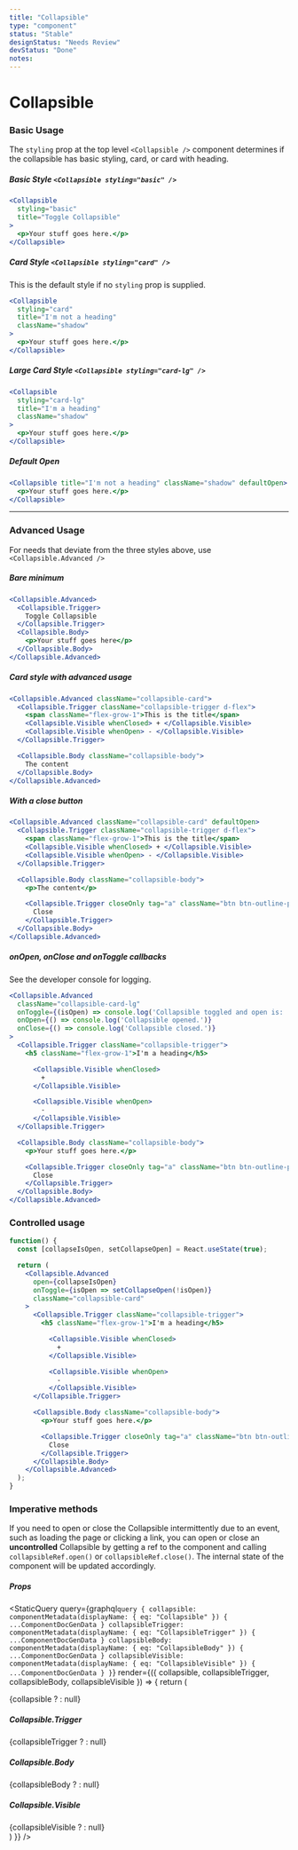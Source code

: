 ```yaml
---
title: "Collapsible"
type: "component"
status: "Stable"
designStatus: "Needs Review"
devStatus: "Done"
notes:
---
```



# Collapsible

### Basic Usage

The `styling` prop at the top level `<Collapsible />` component determines if the collapsible has basic styling, card, or card with heading.

##### Basic Style `<Collapsible styling="basic" />`

```jsx live=true
<Collapsible
  styling="basic"
  title="Toggle Collapsible"
>
  <p>Your stuff goes here.</p>
</Collapsible>
```

##### Card Style `<Collapsible styling="card" />`

This is the default style if no `styling` prop is supplied.

```jsx live=true
<Collapsible
  styling="card"
  title="I'm not a heading"
  className="shadow"
>
  <p>Your stuff goes here.</p>
</Collapsible>
```

##### Large Card Style `<Collapsible styling="card-lg" />`

```jsx live=true
<Collapsible
  styling="card-lg"
  title="I'm a heading"
  className="shadow"
>
  <p>Your stuff goes here.</p>
</Collapsible>
```

##### Default Open

```jsx live=true
<Collapsible title="I'm not a heading" className="shadow" defaultOpen>
  <p>Your stuff goes here.</p>
</Collapsible>
```

<hr/>

### Advanced Usage

For needs that deviate from the three styles above, use `<Collapsible.Advanced />`

##### Bare minimum

```jsx live=true
<Collapsible.Advanced>
  <Collapsible.Trigger>
    Toggle Collapsible
  </Collapsible.Trigger>
  <Collapsible.Body>
    <p>Your stuff goes here</p>
  </Collapsible.Body>
</Collapsible.Advanced>
```

##### Card style with advanced usage

```jsx live=true
<Collapsible.Advanced className="collapsible-card">
  <Collapsible.Trigger className="collapsible-trigger d-flex">
    <span className="flex-grow-1">This is the title</span>
    <Collapsible.Visible whenClosed> + </Collapsible.Visible>
    <Collapsible.Visible whenOpen> - </Collapsible.Visible>
  </Collapsible.Trigger>

  <Collapsible.Body className="collapsible-body">
    The content
  </Collapsible.Body>
</Collapsible.Advanced>
```

##### With a close button

```jsx live=true
<Collapsible.Advanced className="collapsible-card" defaultOpen>
  <Collapsible.Trigger className="collapsible-trigger d-flex">
    <span className="flex-grow-1">This is the title</span>
    <Collapsible.Visible whenClosed> + </Collapsible.Visible>
    <Collapsible.Visible whenOpen> - </Collapsible.Visible>
  </Collapsible.Trigger>

  <Collapsible.Body className="collapsible-body">
    <p>The content</p>

    <Collapsible.Trigger closeOnly tag="a" className="btn btn-outline-primary">
      Close
    </Collapsible.Trigger>
  </Collapsible.Body>
</Collapsible.Advanced>
```


##### onOpen, onClose and onToggle callbacks

See the developer console for logging.

```jsx live=true
<Collapsible.Advanced
  className="collapsible-card-lg"
  onToggle={(isOpen) => console.log('Collapsible toggled and open is: ', isOpen)}
  onOpen={() => console.log('Collapsible opened.')}
  onClose={() => console.log('Collapsible closed.')}
>
  <Collapsible.Trigger className="collapsible-trigger">
    <h5 className="flex-grow-1">I'm a heading</h5>

      <Collapsible.Visible whenClosed>
        +
      </Collapsible.Visible>

      <Collapsible.Visible whenOpen>
        -
      </Collapsible.Visible>
  </Collapsible.Trigger>

  <Collapsible.Body className="collapsible-body">
    <p>Your stuff goes here.</p>

    <Collapsible.Trigger closeOnly tag="a" className="btn btn-outline-primary">
      Close
    </Collapsible.Trigger>
  </Collapsible.Body>
</Collapsible.Advanced>
```

### Controlled usage

```jsx live=true
function() {
  const [collapseIsOpen, setCollapseOpen] = React.useState(true);

  return (
    <Collapsible.Advanced
      open={collapseIsOpen}
      onToggle={isOpen => setCollapseOpen(!isOpen)}
      className="collapsible-card"
    >
      <Collapsible.Trigger className="collapsible-trigger">
        <h5 className="flex-grow-1">I'm a heading</h5>

          <Collapsible.Visible whenClosed>
            +
          </Collapsible.Visible>

          <Collapsible.Visible whenOpen>
            -
          </Collapsible.Visible>
      </Collapsible.Trigger>

      <Collapsible.Body className="collapsible-body">
        <p>Your stuff goes here.</p>

        <Collapsible.Trigger closeOnly tag="a" className="btn btn-outline-primary">
          Close
        </Collapsible.Trigger>
      </Collapsible.Body>
    </Collapsible.Advanced>
  );
}
```

### Imperative methods

If you need to open or close the Collapsible intermittently due to an event,
such as loading the page or clicking a link, you can open or close
an **uncontrolled** Collapsible by getting a ref to the component and calling
`collapsibleRef.open()` or `collapsibleRef.close()`. The internal state of
the component will be updated accordingly.


##### Props

<StaticQuery
  query={graphql`query {
    collapsible: componentMetadata(displayName: { eq: "Collapsible" }) { ...ComponentDocGenData }
    collapsibleTrigger: componentMetadata(displayName: { eq: "CollapsibleTrigger" }) { ...ComponentDocGenData }
    collapsibleBody: componentMetadata(displayName: { eq: "CollapsibleBody" }) { ...ComponentDocGenData }
    collapsibleVisible: componentMetadata(displayName: { eq: "CollapsibleVisible" }) { ...ComponentDocGenData }
  }`}
  render={({ collapsible, collapsibleTrigger, collapsibleBody, collapsibleVisible }) => {
    return (
      <div>
        {collapsible ? <PropsTable propMetaData={collapsible.props} /> : null}
        <h5>Collapsible.Trigger</h5>
        {collapsibleTrigger ? <PropsTable propMetaData={collapsibleTrigger.props} /> : null}
        <h5>Collapsible.Body</h5>
        {collapsibleBody ? <PropsTable propMetaData={collapsibleBody.props} /> : null}
        <h5>Collapsible.Visible</h5>
        {collapsibleVisible ? <PropsTable propMetaData={collapsibleVisible.props} /> : null}
      </div>
    )
  }}
/>

